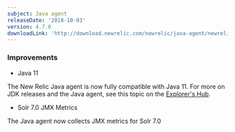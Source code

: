 ```yaml
---
subject: Java agent
releaseDate: '2018-10-03'
version: 4.7.0
downloadLink: 'http://download.newrelic.com/newrelic/java-agent/newrelic-agent/4.7.0/'
---
```


### Improvements

* Java 11

The New Relic Java agent is now fully compatible with Java 11. For more on JDK releases and the Java agent, see this topic on the [Explorer's Hub](https://discuss.newrelic.com/t/jdk-releases-and-the-java-agent/55013).

* Solr 7.0 JMX Metrics

The Java agent now collects JMX metrics for Solr 7.0
